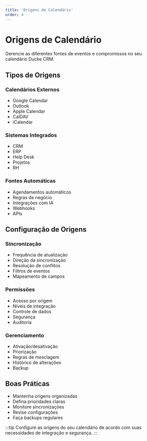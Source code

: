 ```yaml
---
title: 'Origens de Calendário'
order: 4
---
```


# Origens de Calendário

Gerencie as diferentes fontes de eventos e compromissos no seu calendário Ducke CRM.

## Tipos de Origens

### Calendários Externos
- Google Calendar
- Outlook
- Apple Calendar
- CalDAV
- iCalendar

### Sistemas Integrados
- CRM
- ERP
- Help Desk
- Projetos
- RH

### Fontes Automáticas
- Agendamentos automáticos
- Regras de negócio
- Integrações com IA
- Webhooks
- APIs

## Configuração de Origens

### Sincronização
- Frequência de atualização
- Direção da sincronização
- Resolução de conflitos
- Filtros de eventos
- Mapeamento de campos

### Permissões
- Acesso por origem
- Níveis de integração
- Controle de dados
- Segurança
- Auditoria

### Gerenciamento
- Ativação/desativação
- Priorização
- Regras de mesclagem
- Histórico de alterações
- Backup

## Boas Práticas

- Mantenha origens organizadas
- Defina prioridades claras
- Monitore sincronizações
- Revise configurações
- Faça backups regulares

:::tip
Configure as origens do seu calendário de acordo com suas necessidades de integração e segurança.
::: 